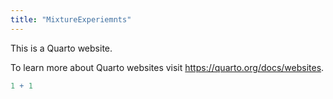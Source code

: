 ---
title: "MixtureExperiemnts"
---

This is a Quarto website.

To learn more about Quarto websites visit <https://quarto.org/docs/websites>.

```{r}
1 + 1
```
